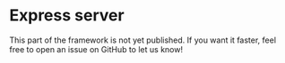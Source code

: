 
# Express server

<Admonition type="warning" icon="🚧" title="Work in progress...">
This part of the framework is not yet published. If you want it faster, feel free to open an issue on GitHub to let us know!
</Admonition>

